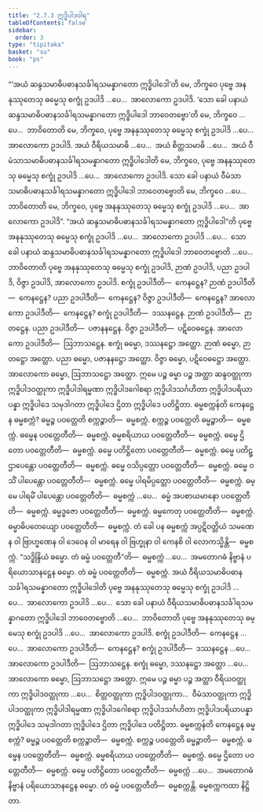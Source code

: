 ```yaml
---
title: "2.7.3 ဣဒ္ဓိပါဒဝါရ"
tableOfContents: false
sidebar:
  order: 3
type: "tipitaka"
basket: "su"
book: "ps"
---
```



<DynamicBreadcrumb />

<Division number="42" book="ps" e="ch" v="26" p="46">

<Paragraph number="1643" book="ps">
“‘အယံ ဆန္ဒသမာဓိပဓာနသင်္ခါရသမန္နာဂတော ဣဒ္ဓိပါဒေါ’တိ မေ, ဘိက္ခဝေ ပုဗ္ဗေ အနနုဿုတေသု ဓမ္မေသု စက္ခုံ ဥဒပါဒိ …ပေ…  အာလောကော ဥဒပါဒိ. ‘သော ခေါ ပနာယံ ဆန္ဒသမာဓိပဓာနသင်္ခါရသမန္နာဂတော ဣဒ္ဓိပါဒေါ ဘာဝေတဗ္ဗော’တိ မေ, ဘိက္ခဝေ …ပေ…  ဘာဝိတောတိ မေ, ဘိက္ခဝေ, ပုဗ္ဗေ အနနုဿုတေသု ဓမ္မေသု စက္ခုံ ဥဒပါဒိ …ပေ…  အာလောကော ဥဒပါဒိ.
</Paragraph>

<Paragraph number="1644" book="ps">
အယံ ဝီရိယသမာဓိ …ပေ…  အယံ စိတ္တသမာဓိ …ပေ…  အယံ ဝီမံသာသမာဓိပဓာနသင်္ခါရသမန္နာဂတော ဣဒ္ဓိပါဒေါတိ မေ, ဘိက္ခဝေ, ပုဗ္ဗေ အနနုဿုတေသု ဓမ္မေသု စက္ခုံ ဥဒပါဒိ …ပေ…  အာလောကော ဥဒပါဒိ. သော ခေါ ပနာယံ ဝီမံသာသမာဓိပဓာနသင်္ခါရသမန္နာဂတော ဣဒ္ဓိပါဒေါ ဘာဝေတဗ္ဗောတိ မေ, ဘိက္ခဝေ …ပေ…  ဘာဝိတောတိ မေ, ဘိက္ခဝေ, ပုဗ္ဗေ အနနုဿုတေသု ဓမ္မေသု စက္ခုံ ဥဒပါဒိ …ပေ…  အာလောကော ဥဒပါဒိ”.
</Paragraph>

<Paragraph number="1645" book="ps">
“အယံ ဆန္ဒသမာဓိပဓာနသင်္ခါရသမန္နာဂတော ဣဒ္ဓိပါဒေါ”တိ ပုဗ္ဗေ အနနုဿုတေသု ဓမ္မေသု စက္ခုံ ဥဒပါဒိ …ပေ…  အာလောကော ဥဒပါဒိ …ပေ…  သော ခေါ ပနာယံ ဆန္ဒသမာဓိပဓာနသင်္ခါရသမန္နာဂတော ဣဒ္ဓိပါဒေါ ဘာဝေတဗ္ဗောတိ …ပေ…  ဘာဝိတောတိ ပုဗ္ဗေ အနနုဿုတေသု ဓမ္မေသု စက္ခုံ ဥဒပါဒိ, ဉာဏံ ဥဒပါဒိ, ပညာ ဥဒပါဒိ, ဝိဇ္ဇာ ဥဒပါဒိ, အာလောကော ဥဒပါဒိ.
</Paragraph>

<Paragraph number="1646" book="ps">
စက္ခုံ ဥဒပါဒီတိ—  ကေနဋ္ဌေန? ဉာဏံ ဥဒပါဒီတိ—  ကေနဋ္ဌေန? ပညာ ဥဒပါဒီတိ—  ကေနဋ္ဌေန? ဝိဇ္ဇာ ဥဒပါဒီတိ—  ကေနဋ္ဌေန? အာလောကော ဥဒပါဒီတိ—  ကေနဋ္ဌေန? <Emphasis>စက္ခုံ ဥဒပါဒီ</Emphasis>တိ—  ဒဿနဋ္ဌေန. <Emphasis>ဉာဏံ ဥဒပါဒီ</Emphasis>တိ—  ဉာတဋ္ဌေန. <Emphasis>ပညာ</Emphasis> <Emphasis>ဥဒပါဒီ</Emphasis>တိ—  ပဇာနနဋ္ဌေန. <Emphasis>ဝိဇ္ဇာ ဥဒပါဒီ</Emphasis>တိ—  ပဋိဝေဓဋ္ဌေန. <Emphasis>အာလောကော ဥဒပါဒီ</Emphasis>တိ—  ဩဘာသဋ္ဌေန.
</Paragraph>

<Paragraph number="1647" book="ps">
စက္ခုံ ဓမ္မော, ဒဿနဋ္ဌော အတ္ထော. ဉာဏံ ဓမ္မော, ဉာတဋ္ဌော အတ္ထော. ပညာ ဓမ္မော, ပဇာနနဋ္ဌော အတ္ထော. ဝိဇ္ဇာ ဓမ္မော, ပဋိဝေဓဋ္ဌော အတ္ထော. အာလောကော ဓမ္မော, ဩဘာသဋ္ဌော အတ္ထော. ဣမေ ပဉ္စ ဓမ္မာ ပဉ္စ အတ္ထာ ဆန္ဒဝတ္ထုကာ ဣဒ္ဓိပါဒဝတ္ထုကာ ဣဒ္ဓိပါဒါရမ္မဏာ ဣဒ္ဓိပါဒဂေါစရာ ဣဒ္ဓိပါဒသင်္ဂဟိတာ ဣဒ္ဓိပါဒပရိယာပန္နာ ဣဒ္ဓိပါဒေ သမုဒါဂတာ ဣဒ္ဓိပါဒေ ဌိတာ ဣဒ္ဓိပါဒေ ပတိဋ္ဌိတာ.
</Paragraph>

<Paragraph number="1648" book="ps">
<Emphasis>ဓမ္မစက္ကန်</Emphasis>တိ ကေနဋ္ဌေန ဓမ္မစက္ကံ? ဓမ္မဉ္စ ပဝတ္တေတိ စက္ကဉ္စာတိ—  ဓမ္မစက္ကံ. စက္ကဉ္စ ပဝတ္တေတိ ဓမ္မဉ္စာတိ—  ဓမ္မစက္ကံ. ဓမ္မေန ပဝတ္တေတီတိ—  ဓမ္မစက္ကံ. ဓမ္မစရိယာယ ပဝတ္တေတီတိ—  ဓမ္မစက္ကံ. ဓမ္မေ ဌိတော ပဝတ္တေတီတိ—  ဓမ္မစက္ကံ. ဓမ္မေ ပတိဋ္ဌိတော ပဝတ္တေတီတိ—  ဓမ္မစက္ကံ. ဓမ္မေ ပတိဋ္ဌာပေန္တော ပဝတ္တေတီတိ—  ဓမ္မစက္ကံ. ဓမ္မေ ဝသိပ္ပတ္တော ပဝတ္တေတီတိ—  ဓမ္မစက္ကံ. ဓမ္မေ ဝသိံ ပါပေန္တော ပဝတ္တေတီတိ—  ဓမ္မစက္ကံ. ဓမ္မေ ပါရမိပ္ပတ္တော ပဝတ္တေတီတိ—  ဓမ္မစက္ကံ. ဓမ္မေ ပါရမိံ ပါပေန္တော ပဝတ္တေတီတိ—  ဓမ္မစက္ကံ …ပေ…  ဓမ္မံ အပစာယမာနော ပဝတ္တေတီတိ—  ဓမ္မစက္ကံ. ဓမ္မဒ္ဓဇော ပဝတ္တေတီတိ—  ဓမ္မစက္ကံ. ဓမ္မကေတု ပဝတ္တေတီတိ—  ဓမ္မစက္ကံ. ဓမ္မာဓိပတေယျော ပဝတ္တေတီတိ—  ဓမ္မစက္ကံ. တံ ခေါ ပန ဓမ္မစက္ကံ အပ္ပဋိဝတ္တိယံ သမဏေန ဝါ ဗြာဟ္မဏေန ဝါ ဒေဝေန ဝါ မာရေန ဝါ ဗြဟ္မုနာ ဝါ ကေနစိ ဝါ လောကသ္မိန္တိ—  ဓမ္မစက္ကံ.
</Paragraph>

<Paragraph number="1649" book="ps">
“သဒ္ဓိန္ဒြိယံ ဓမ္မော. တံ ဓမ္မံ ပဝတ္တေတီ”တိ—  ဓမ္မစက္ကံ …ပေ…  အမတောဂဓံ နိဗ္ဗာနံ ပရိယောသာနဋ္ဌေန ဓမ္မော. တံ ဓမ္မံ ပဝတ္တေတီတိ—  ဓမ္မစက္ကံ.
</Paragraph>

<Paragraph number="1650" book="ps">
အယံ ဝီရိယသမာဓိပဓာနသင်္ခါရသမန္နာဂတော ဣဒ္ဓိပါဒေါတိ ပုဗ္ဗေ အနနုဿုတေသု ဓမ္မေသု စက္ခုံ ဥဒပါဒိ …ပေ…  အာလောကော ဥဒပါဒိ …ပေ…  သော ခေါ ပနာယံ ဝီရိယသမာဓိပဓာနသင်္ခါရသမန္နာဂတော ဣဒ္ဓိပါဒေါ ဘာဝေတဗ္ဗောတိ …ပေ…  ဘာဝိတောတိ ပုဗ္ဗေ အနနုဿုတေသု ဓမ္မေသု စက္ခုံ ဥဒပါဒိ …ပေ…  အာလောကော ဥဒပါဒိ.
</Paragraph>

<Paragraph number="1651" book="ps">
စက္ခုံ ဥဒပါဒီတိ—  ကေနဋ္ဌေန …ပေ…  အာလောကော ဥဒပါဒီတိ—  ကေနဋ္ဌေန? <Emphasis>စက္ခုံ ဥဒပါဒီ</Emphasis>တိ—  ဒဿနဋ္ဌေန …ပေ…  <Emphasis>အာလောကော ဥဒပါဒီ</Emphasis>တိ—  ဩဘာသဋ္ဌေန.
</Paragraph>

<Paragraph number="1652" book="ps">
စက္ခုံ ဓမ္မော, ဒဿနဋ္ဌော အတ္ထော …ပေ…  အာလောကော ဓမ္မော, ဩဘာသဋ္ဌော အတ္ထော. ဣမေ ပဉ္စ ဓမ္မာ ပဉ္စ အတ္ထာ ဝီရိယဝတ္ထုကာ ဣဒ္ဓိပါဒဝတ္ထုကာ …ပေ…  စိတ္တဝတ္ထုကာ ဣဒ္ဓိပါဒဝတ္ထုကာ…  ဝီမံသာဝတ္ထုကာ ဣဒ္ဓိပါဒဝတ္ထုကာ ဣဒ္ဓိပါဒါရမ္မဏာ ဣဒ္ဓိပါဒဂေါစရာ ဣဒ္ဓိပါဒသင်္ဂဟိတာ ဣဒ္ဓိပါဒပရိယာပန္နာ ဣဒ္ဓိပါဒေ သမုဒါဂတာ ဣဒ္ဓိပါဒေ ဌိတာ ဣဒ္ဓိပါဒေ ပတိဋ္ဌိတာ.
</Paragraph>

<Paragraph number="1653" book="ps">
<Emphasis>ဓမ္မစက္ကန်</Emphasis>တိ ကေနဋ္ဌေန ဓမ္မစက္ကံ? ဓမ္မဉ္စ ပဝတ္တေတိ စက္ကဉ္စာတိ—  ဓမ္မစက္ကံ. စက္ကဉ္စ ပဝတ္တေတိ ဓမ္မဉ္စာတိ—  ဓမ္မစက္ကံ. ဓမ္မေန ပဝတ္တေတီတိ—  ဓမ္မစက္ကံ. ဓမ္မစရိယာယ ပဝတ္တေတီတိ—  ဓမ္မစက္ကံ. ဓမ္မေ ဌိတော ပဝတ္တေတီတိ—  ဓမ္မစက္ကံ. ဓမ္မေ ပတိဋ္ဌိတော ပဝတ္တေတီတိ—  ဓမ္မစက္ကံ …ပေ…  အမတောဂဓံ နိဗ္ဗာနံ ပရိယောသာနဋ္ဌေန ဓမ္မော. တံ ဓမ္မံ ပဝတ္တေတီတိ—  ဓမ္မစက္ကန္တိ.

</Paragraph>
</Division>

<Paragraph number="1654" type="center" book="ps">
ဓမ္မစက္ကကထာ နိဋ္ဌိတာ.
</Paragraph>